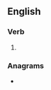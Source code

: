 ==English==

===Verb===
{{head|en|verb form}}

# {{en-past of|dodge}}

===Anagrams===
* {{l|en|godded}}